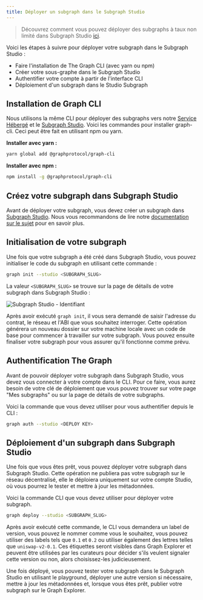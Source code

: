 ```yaml
---
title: Déployer un subgraph dans le Subgraph Studio
---
```


> Découvrez comment vous pouvez déployer des subgraphs à taux non limité dans Subgraph Studio [ici](https://www.notion.so/edgeandnode/The-Graph-Subgraph-Studio-Non-Rate-Limited-Chain-Integration-889fe061ee6b4423a7f8e2c8070b9294).

Voici les étapes à suivre pour déployer votre subgraph dans le Subgraph Studio :

- Faire l'installation de The Graph CLI (avec yarn ou npm)
- Créer votre sous-graphe dans le Subgraph Studio
- Authentifier votre compte à partir de l'interface CLI
- Déploiement d'un subgraph dans le Studio Subgraph

## Installation de Graph CLI

Nous utilisons la même CLI pour déployer des subgraphs vers notre [Service Hébergé](https://thegraph.com/hosted-service/) et le [Subgraph Studio](https://thegraph.com/studio/). Voici les commandes pour installer graph-cli. Ceci peut être fait en utilisant npm ou yarn.

**Installer avec yarn :**

```bash
yarn global add @graphprotocol/graph-cli
```

**Installer avec npm :**

```bash
npm install -g @graphprotocol/graph-cli
```

## Créez votre subgraph dans Subgraph Studio

Avant de déployer votre subgraph, vous devez créer un subgraph dans [Subgraph Studio](https://thegraph.com/studio/). Nous vous recommandons de lire notre [documentation sur le sujet](/deploying/subgraph-studio) pour en savoir plus.

## Initialisation de votre subgraph

Une fois que votre subgraph a été créé dans Subgraph Studio, vous pouvez initialiser le code du subgraph en utilisant cette commande :

```bash
graph init --studio <SUBGRAPH_SLUG>
```

La valeur `<SUBGRAPH_SLUG>` se trouve sur la page de détails de votre subgraph dans Subgraph Studio :

![Subgraph Studio - Identifiant](/img/doc-subgraph-slug.png)

Après avoir exécuté `graph init`, il vous sera demandé de saisir l'adresse du contrat, le réseau et l'ABI que vous souhaitez interroger. Cette opération générera un nouveau dossier sur votre machine locale avec un code de base pour commencer à travailler sur votre subgraph. Vous pouvez ensuite finaliser votre subgraph pour vous assurer qu'il fonctionne comme prévu.

## Authentification The Graph

Avant de pouvoir déployer votre subgraph dans Subgraph Studio, vous devez vous connecter à votre compte dans le CLI. Pour ce faire, vous aurez besoin de votre clé de déploiement que vous pouvez trouver sur votre page "Mes subgraphs" ou sur la page de détails de votre subgraphs.

Voici la commande que vous devez utiliser pour vous authentifier depuis le CLI :

```bash
graph auth --studio <DEPLOY KEY>
```

## Déploiement d'un subgraph dans Subgraph Studio

Une fois que vous êtes prêt, vous pouvez déployer votre subgraph dans Subgraph Studio. Cette opération ne publiera pas votre subgraph sur le réseau décentralisé, elle le déploiera uniquement sur votre compte Studio, où vous pourrez le tester et mettre à jour les métadonnées.

Voici la commande CLI que vous devez utiliser pour déployer votre subgraph.

```bash
graph deploy --studio <SUBGRAPH_SLUG>
```

Après avoir exécuté cette commande, le CLI vous demandera un label de version, vous pouvez le nommer comme vous le souhaitez, vous pouvez utiliser des labels tels que `0.1` et `0.2` ou utiliser également des lettres telles que `uniswap-v2-0.1`. Ces étiquettes seront visibles dans Graph Explorer et peuvent être utilisées par les curateurs pour décider s'ils veulent signaler cette version ou non, alors choisissez-les judicieusement.

Une fois déployé, vous pouvez tester votre subgraph dans le Subgraph Studio en utilisant le playground, déployer une autre version si nécessaire, mettre à jour les métadonnées et, lorsque vous êtes prêt, publier votre subgraph sur le Graph Explorer.
